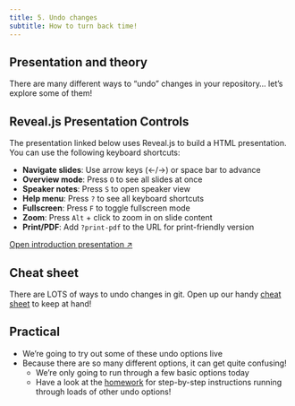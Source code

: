 ```yaml
---
title: 5. Undo changes
subtitle: How to turn back time!
---
```


## Presentation and theory

There are many different ways to "undo" changes in your repository... let's explore some of them!

:::{.callout-tip}
## Reveal.js Presentation Controls

The presentation linked below uses Reveal.js to build a HTML presentation. You can use the following keyboard shortcuts:

- **Navigate slides**: Use arrow keys (←/→) or space bar to advance
- **Overview mode**: Press `O` to see all slides at once
- **Speaker notes**: Press `S` to open speaker view  
- **Help menu**: Press `?` to see all keyboard shortcuts
- **Fullscreen**: Press `F` to toggle fullscreen mode
- **Zoom**: Press `Alt` + click to zoom in on slide content
- **Print/PDF**: Add `?print-pdf` to the URL for print-friendly version

:::

[Open introduction presentation ↗](05_presentation.qmd){.btn .btn-outline-primary .btn role="button" data-toggle="tooltip" title="Open presentation in a new tab" target="_blank"}

## Cheat sheet

There are LOTS of ways to undo changes in git. Open up our handy [cheat sheet](05_undo_cheatsheet.qmd){target="_blank"} to keep at hand!

## Practical

- We're going to try out some of these undo options live
- Because there are so many different options, it can get quite confusing!
    - We're only going to run through a few basic options today
    - Have a look at the [homework](05_homework.qmd) for step-by-step instructions running through loads of other undo options!